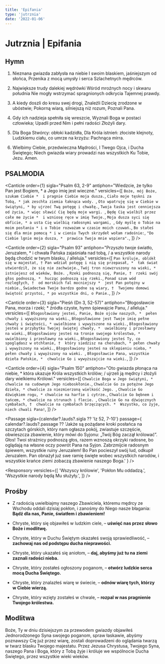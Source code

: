 ```yaml
---
title: 'Epifania'
type: 'jutrznia'
date: '2022-01-06'
---
```


# Jutrznia | Epifania

<OpeningVersicle />

## Hymn

1. Nieznana gwiazda zabłysła na niebie
   I swoim blaskiem, jaśniejszym od słońca,
   Przenika z mocą umysły i serca
   Szlachetnych mędrców.

2. Największe trudy dalekiej wędrówki
   Wśród mroźnych nocy i skwaru południa
   Nie mogły wstrzymać spragnionych odkrycia
   Tajemnej prawdy.

3. A kiedy doszli do kresu swej drogi,
   Znaleźli Dziecię zrodzone w ubóstwie;
   Pokorną wiarą, silniejszą niż rozum,
   Poznali Pana.

4. Gdy ich nadzieja spełniła się wreszcie,
   Wyznali Boga w postaci człowieka;
   Upadli przed Nim i pełni radości
   Złożyli dary.

5. Dla Boga Stwórcy: obłoki kadzidła,
   Dla Króla istnień: złociste klejnoty,
   Ludzkiemu ciału, co umrze na krzyżu:
   Pachnąca mirra.

6. Wielbimy Ciebie, przedwieczna Mądrości,
   I Twego Ojca, i Ducha Świętego;
   Niech gwiazda wiary prowadzi nas wszystkich
   Ku Tobie, Jezu. Amen.

## PSALMODIA

<Canticle
  order={1}
  sigla="Psalm 63, 2-9"
  antiphon="Wiedzcie, że tylko Pan jest Bogiem, * a Jego imię jest wieczne."
  versicles={[
    `Boże, mój Boże, szukam Ciebie * 
i pragnie Ciebie moja dusza.`,
    `Ciało moje tęskni za Tobą, *
jak zeschła ziemia łaknąca wody. `,
    `Oto wpatruję się w Ciebie w świątyni, *
by ujrzeć Twą potęgę i chwałę.`,
    `Twoja łaska jest cenniejsza od życia, *
więc sławić Cię będą moje wargi. `,
    `Będę Cię wielbił przez całe me życie * 
i wzniosę ręce w imię Twoje.`,
    `Moja dusza syci się obficie, *
a usta Cię wielbią radosnymi wargami, `,
    `Gdy myślę o Tobie na moim posłaniu *
i o Tobie rozważam w czasie moich czuwań.`,
    `Bo stałeś się dla mnie pomocą *
i w cieniu Twych skrzydeł wołam radośnie:`,
    `"Do Ciebie lgnie moja dusza, * 
prawica Twoja mnie wspiera".`,
  ]}
/>

<Canticle
  order={2}
  sigla="Psalm 93"
  antiphon="Przyszło twoje światło, Jeruzalem, * i chwała Pańska zajaśniała nad tobą, / a wszystkie narody będą chodzić w twym blasku, / alleluja."
  versicles={[
    `Pan króluje, oblókł się w majestat, †
Pan wdział potęgę i nią się przepasał, * 
tak świat utwierdził, że się nie zachwieje.`,
    `Twój tron niewzruszony na wieki, *
istniejesz od wieków, Boże. `,
    `Rzeki podnoszą się, Panie, † 
rzeki swój głos podnoszą, * 
hucząc podnoszą się rzeki.`,
    `Ponad szum wód rozległych, † 
od morskich fal mocniejszy * 
jest Pan potężny w niebie.`,
    `Świadectwa Twoje bardzo godne są wiary, † 
Twojemu domowi świętość przystoi, *
po wszystkie dni, o Panie.`,
  ]}
/>

<Canticle
  order={3}
  sigla="Pieśń (Dn 3, 52-57)"
  antiphon="Błogosławcie Pana, morza i rzeki; * źródła czyste, hymn śpiewajcie Panu, / alleluja."
  versicles={[
    `Błogosławiony jesteś, Panie, Boże ojców naszych, * 
pełen chwały i wywyższony na wieki.`,
    `Błogosławione jest Twoje imię pełne chwały i świętości, *
uwielbione i wywyższone na wieki.`,
    `Błogosławiony jesteś w przybytku Twojej świętej chwały, * 
uwielbiony i przesławny na wieki.`,
    `Błogosławiony jesteś na tronie swojego królestwa, *
uwielbiony i przesławny na wieki.`,
    `Błogosławiony jesteś Ty, co spoglądasz w otchłanie, † 
który siedzisz na cherubach, *
pełen chwały i wywyższony na wieki.`,
    `Błogosławiony jesteś na sklepieniu nieba, *
pełen chwały i wywyższony na wieki. `,
    `Błogosławcie Pana, wszystkie dzieła Pańskie, * 
chwalcie Go i wywyższajcie na wieki.`,
  ]}
/>

<Canticle
  order={4}
  sigla="Psalm 150"
  antiphon="Oto gwiazda płonąca na niebie, * która ukazuje Króla wszystkich królów; / ujrzeli ją mędrcy i złożyli dary wielkiemu Królowi."
  versicles={[
    `Chwalcie Boga w Jego świątyni, * 
chwalcie na cudownym Jego nieboskłonie.`,
    `Chwalcie Go za potężne Jego dzieła, *
chwalcie za niezmierzoną wielkość Jego. `,
    `Chwalcie Go dźwiękiem rogu, *
chwalcie na harfie i cytrze.`,
    `Chwalcie Go bębnem i tańcem, *
chwalcie na strunach i flecie. `,
    `Chwalcie Go na dźwięcznych cymbałach, † 
chwalcie na cymbałach brzęczących. * 
Wszystko, co żyje, niech chwali Pana!`,
  ]}
/>

<Passage
  sigla={calendar?.lauds?.sigla ?? 'Iz 52, 7-10'}
  passage={
    calendar?.lauds?.passage ??
    'Jakże są pożądane kroki posłańca na szczytach górskich, który nam ogłasza pokój, zwiastuje szczęście, obwieszcza zbawienie, który mówi do Syjonu: „Twój Bóg zaczął królować”. Głos! Twoi strażnicy podnoszą głos, razem wznoszą okrzyki radosne, bo oglądają na własne oczy powrót Pana na Syjon. Zabrzmijcie radosnym śpiewem, wszystkie ruiny Jeruzalem! Bo Pan pocieszył swój lud, odkupił Jeruzalem. Pan obnażył już swe ramię święte wobec wszystkich narodów, i wszystkie krańce ziemi zobaczą zbawienie naszego Boga.'
  }
/>

<Responsory
  versicles={[
    'Wszyscy królowie',
    'Pokłon Mu oddadzą.',
    'Wszystkie narody będą Mu służyły.',
  ]}
/>

<Benedictus antiphon="Dzisiaj Kościół złączył się z Chrystusem, swoim Oblubieńcem, * który go z grzechów obmywa w Jordanie; / biegną mędrcy z darami na królewskie gody, / a woda przemieniona w wino cieszy biesiadników, / alleluja." />

## Prośby

- Z radością uwielbiajmy naszego Zbawiciela, któremu mędrcy ze Wschodu oddali dzisiaj pokłon, i zanośmy do Niego nasze błagania: **Bądź dla nas, Panie, światłem i zbawieniem!**

- Chryste, który się objawiłeś w ludzkim ciele, – **uświęć nas przez słowo Boże i modlitwę.**

- Chryste, który w Duchu Świętym okazałeś swoją sprawiedliwość, – **zachowaj nas od podstępu ducha nieprawości.**
- Chryste, który ukazałeś się aniołom, – **daj, abyśmy już tu na ziemi zaznali radości nieba.**

- Chryste, który zostałeś ogłoszony poganom, – **otwórz ludzkie serca mocą Ducha Świętego.**

- Chryste, który znalazłeś wiarę w świecie, – **odnów wiarę tych, którzy w Ciebie wierzą.**

- Chryste, który wzięty zostałeś w chwale, – **rozpal w nas pragnienie Twojego królestwa.**

<CustomIntercessions type="lauds" />

<KyrieEleison />

<LordsPrayer />

## Modlitwa

Boże, Ty w dniu dzisiejszym za przewodem gwiazdy objawiłeś Jednorodzonego Syna swojego poganom, spraw łaskawie, abyśmy poznawszy Cię już przez wiarę, zostali doprowadzeni do oglądania twarzą w twarz blasku Twojego majestatu. Przez Jezusa Chrystusa, Twojego Syna, naszego Pana i Boga, który z Tobą żyje i króluje we wspólnocie Ducha Świętego, przez wszystkie wieki wieków.

<Amen />

<BlessingAndConcludingVersicle />
